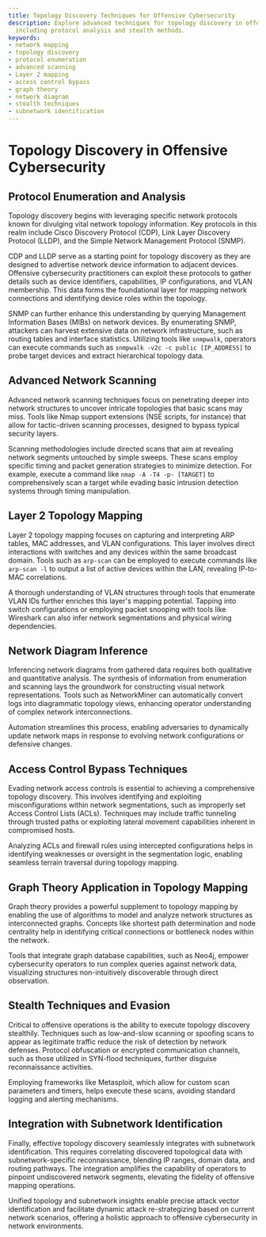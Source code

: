```yaml
---
title: Topology Discovery Techniques for Offensive Cybersecurity
description: Explore advanced techniques for topology discovery in offensive cybersecurity,
  including protocol analysis and stealth methods.
keywords:
- network mapping
- topology discovery
- protocol enumeration
- advanced scanning
- Layer 2 mapping
- access control bypass
- graph theory
- network diagram
- stealth techniques
- subnetwork identification
---
```


# Topology Discovery in Offensive Cybersecurity

## Protocol Enumeration and Analysis

Topology discovery begins with leveraging specific network protocols known for divulging vital network topology information. Key protocols in this realm include Cisco Discovery Protocol (CDP), Link Layer Discovery Protocol (LLDP), and the Simple Network Management Protocol (SNMP).

CDP and LLDP serve as a starting point for topology discovery as they are designed to advertise network device information to adjacent devices. Offensive cybersecurity practitioners can exploit these protocols to gather details such as device identifiers, capabilities, IP configurations, and VLAN membership. This data forms the foundational layer for mapping network connections and identifying device roles within the topology.

SNMP can further enhance this understanding by querying Management Information Bases (MIBs) on network devices. By enumerating SNMP, attackers can harvest extensive data on network infrastructure, such as routing tables and interface statistics. Utilizing tools like `snmpwalk`, operators can execute commands such as `snmpwalk -v2c -c public [IP_ADDRESS]` to probe target devices and extract hierarchical topology data.

## Advanced Network Scanning

Advanced network scanning techniques focus on penetrating deeper into network structures to uncover intricate topologies that basic scans may miss. Tools like Nmap support extensions (NSE scripts, for instance) that allow for tactic-driven scanning processes, designed to bypass typical security layers.

Scanning methodologies include directed scans that aim at revealing network segments untouched by simple sweeps. These scans employ specific timing and packet generation strategies to minimize detection. For example, execute a command like `nmap -A -T4 -p- [TARGET]` to comprehensively scan a target while evading basic intrusion detection systems through timing manipulation.

## Layer 2 Topology Mapping

Layer 2 topology mapping focuses on capturing and interpreting ARP tables, MAC addresses, and VLAN configurations. This layer involves direct interactions with switches and any devices within the same broadcast domain. Tools such as `arp-scan` can be employed to execute commands like `arp-scan -l` to output a list of active devices within the LAN, revealing IP-to-MAC correlations.

A thorough understanding of VLAN structures through tools that enumerate VLAN IDs further enriches this layer's mapping potential. Tapping into switch configurations or employing packet snooping with tools like Wireshark can also infer network segmentations and physical wiring dependencies.

## Network Diagram Inference

Inferencing network diagrams from gathered data requires both qualitative and quantitative analysis. The synthesis of information from enumeration and scanning lays the groundwork for constructing visual network representations. Tools such as NetworkMiner can automatically convert logs into diagrammatic topology views, enhancing operator understanding of complex network interconnections.

Automation streamlines this process, enabling adversaries to dynamically update network maps in response to evolving network configurations or defensive changes.

## Access Control Bypass Techniques

Evading network access controls is essential to achieving a comprehensive topology discovery. This involves identifying and exploiting misconfigurations within network segmentations, such as improperly set Access Control Lists (ACLs). Techniques may include traffic tunneling through trusted paths or exploiting lateral movement capabilities inherent in compromised hosts.

Analyzing ACLs and firewall rules using intercepted configurations helps in identifying weaknesses or oversight in the segmentation logic, enabling seamless terrain traversal during topology mapping.

## Graph Theory Application in Topology Mapping

Graph theory provides a powerful supplement to topology mapping by enabling the use of algorithms to model and analyze network structures as interconnected graphs. Concepts like shortest path determination and node centrality help in identifying critical connections or bottleneck nodes within the network.

Tools that integrate graph database capabilities, such as Neo4j, empower cybersecurity operators to run complex queries against network data, visualizing structures non-intuitively discoverable through direct observation.

## Stealth Techniques and Evasion

Critical to offensive operations is the ability to execute topology discovery stealthily. Techniques such as low-and-slow scanning or spoofing scans to appear as legitimate traffic reduce the risk of detection by network defenses. Protocol obfuscation or encrypted communication channels, such as those utilized in SYN-flood techniques, further disguise reconnaissance activities.

Employing frameworks like Metasploit, which allow for custom scan parameters and timers, helps execute these scans, avoiding standard logging and alerting mechanisms.

## Integration with Subnetwork Identification

Finally, effective topology discovery seamlessly integrates with subnetwork identification. This requires correlating discovered topological data with subnetwork-specific reconnaissance, blending IP ranges, domain data, and routing pathways. The integration amplifies the capability of operators to pinpoint undiscovered network segments, elevating the fidelity of offensive mapping operations.

Unified topology and subnetwork insights enable precise attack vector identification and facilitate dynamic attack re-strategizing based on current network scenarios, offering a holistic approach to offensive cybersecurity in network environments.